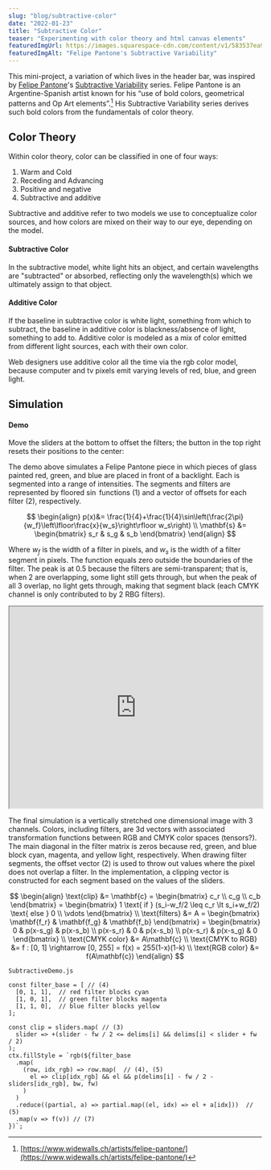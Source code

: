 ```yaml
---
slug: "blog/subtractive-color"
date: "2022-01-23"
title: "Subtractive Color"
teaser: "Experimenting with color theory and html canvas elements"
featuredImgUrl: https://images.squarespace-cdn.com/content/v1/583537ea9f745645805f7860/1573067590790-R9VYSU4ER6WRBH9X7W7F/DSC04623.jpg
featuredImgAlt: "Felipe Pantone's Subtractive Variability"
---
```



This mini-project, a variation of which lives in the header bar, was inspired by [Felipe Pantone](https://en.wikipedia.org/wiki/Felipe_Pantone)'s [Subtractive Variability](https://www.felipepantone.com/subtractive-variability) series. Felipe Pantone is an Argentine-Spanish artist known for his “use of bold colors, geometrical patterns and Op Art elements”.[^1] His Subtractive Variability series derives such bold colors from the fundamentals of color theory. 

## Color Theory
Within color theory, color can be classified in one of four ways:

1. Warm and Cold
2. Receding and Advancing
3. Positive and negative
4. Subtractive and additive

Subtractive and additive refer to two models we use to conceptualize color sources, and how colors are mixed on their way to our eye, depending on the model.

#### Subtractive Color 
In the subtractive model, white light hits an object, and certain wavelengths are "subtracted" or absorbed, reflecting only the wavelength(s) which we ultimately assign to that object.

#### Additive Color
If the baseline in subtractive color is white light, something from which to subtract, the baseline in additive color is blackness/absence of light, something to add to. Additive color is modeled as a mix of color emitted from different light sources, each with their own color. 

Web designers use additive color all the time via the rgb color model, because computer and tv pixels emit varying levels of red, blue, and green light.

## Simulation

#### Demo
Move the sliders at the bottom to offset the filters; the button in the top right resets their positions to the center:

<SubtractiveDemo />

The demo above simulates a Felipe Pantone piece in which pieces of glass painted red, green, and blue are placed in front of a backlight. Each is segmented into a range of intensities. The segments and filters are represented by floored $\sin$ functions $(1)$ and a vector of offsets for each filter $(2)$, respectively.

$$
\begin{align}
p(x)&= \frac{1}{4}+\frac{1}{4}\sin\left(\frac{2\pi}{w_f}\left\lfloor\frac{x}{w_s}\right\rfloor w_s\right) 
\\
\mathbf{s} &=
\begin{bmatrix}
s_r & s_g & s_b
\end{bmatrix}
\end{align}
$$

Where $w_f$ is the width of a filter in pixels, and $w_s$ is the width of a filter segment in pixels. The function equals zero outside the boundaries of the filter. The peak is at $0.5$ because the filters are semi-transparent; that is, when 2 are overlapping, some light still gets through, but when the peak of all 3 overlap, no light gets through, making that segment black (each CMYK channel is only contributed to by 2 RBG filters).

<iframe src="https://www.desmos.com/calculator/3w7ivpsw9k" width="100%" style="min-height:400px"></iframe>

The final simulation is a vertically stretched one dimensional image with 3 channels. Colors, including filters, are 3d vectors with associated transformation functions between RGB and CMYK color spaces (tensors?). The main diagonal in the filter matrix is zeros because red, green, and blue block cyan, magenta, and yellow light, respectively. When drawing filter segments, the offset vector $(2)$ is used to throw out values where the pixel does not overlap a filter. In the implementation, a clipping vector is constructed for each segment based on the values of the sliders.

$$
\begin{align}
  \text{clip} &= \mathbf{c} =
    \begin{bmatrix}
      c_r \\ c_g \\ c_b
    \end{bmatrix} =
    \begin{bmatrix}
      1 \text{ if } (s_i-w_f/2 \leq c_r \lt s_i+w_f/2) \text{ else } 0 \\
      \vdots
    \end{bmatrix}
  \\ 
  \text{filters} &= A =
    \begin{bmatrix}
      \mathbf{f_r} & \mathbf{f_g} & \mathbf{f_b}
    \end{bmatrix}
    = 
    \begin{bmatrix}
      0 & p(x-s_g) & p(x-s_b) \\
      p(x-s_r) & 0 & p(x-s_b) \\
      p(x-s_r) & p(x-s_g) & 0
    \end{bmatrix}
  \\
  \text{CMYK color} &= A\mathbf{c}
  \\
  \text{CMYK to RGB} &= f : [0, 1] \rightarrow [0, 255] = f(x) = 255(1-x)(1-k)
  \\
  \text{RGB color} &= f(A\mathbf{c})
\end{align}
$$

`SubtractiveDemo.js`
```jsx{numberLines:43}
const filter_base = [ // (4)
  [0, 1, 1],  // red filter blocks cyan
  [1, 0, 1],  // green filter blocks magenta
  [1, 1, 0],  // blue filter blocks yellow
];
```
```jsx{numberLines: 87}
const clip = sliders.map( // (3)
  slider => +(slider - fw / 2 <= delims[i] && delims[i] < slider + fw / 2)
);
ctx.fillStyle = `rgb(${filter_base
  .map(
    (row, idx_rgb) => row.map(  // (4), (5)
      el => clip[idx_rgb] && el && p(delims[i] - fw / 2 - sliders[idx_rgb], bw, fw)
    )
  )
  .reduce((partial, a) => partial.map((el, idx) => el + a[idx]))  // (5)
  .map(v => f(v)) // (7)
})`;
```

[^1]: [https://www.widewalls.ch/artists/felipe-pantone/](https://www.widewalls.ch/artists/felipe-pantone/) 